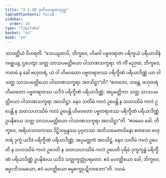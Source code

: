 ```yaml
---
title: "2.1.10 ဒုတိယပဗ္ဗတသုတ္တ"
tableOfContents: false
sidebar:
  order: 10
type: "tipitaka"
basket: "su"
book: "sn"
---
```



<DynamicBreadcrumb />

<Division number="83" book="sn" e="ch" v="18" p="293">

<Paragraph number="632" book="sn">
သာဝတ္ထိယံ ဝိဟရတိ. “သေယျထာပိ, ဘိက္ခဝေ, ဟိမဝါ ပဗ္ဗတရာဇာ ပရိက္ခယံ ပရိယာဒါနံ ဂစ္ဆေယျ, ဌပေတွာ သတ္တ သာသပမတ္တိယော ပါသာဏသက္ခရာ. တံ ကိံ မညထ, ဘိက္ခဝေ, ကတမံ နု ခေါ ဗဟုတရံ, ယံ ဝါ ဟိမဝတော ပဗ္ဗတရာဇဿ ပရိက္ခီဏံ ပရိယာဒိဏ္ဏံ ယာ ဝါ သတ္တ သာသပမတ္တိယော ပါသာဏသက္ခရာ အဝသိဋ္ဌာ”တိ?
</Paragraph>

<Paragraph number="633" book="sn">
“ဧတဒေဝ, ဘန္တေ, ဗဟုတရံ ဟိမဝတော ပဗ္ဗတရာဇဿ ယဒိဒံ ပရိက္ခီဏံ ပရိယာဒိဏ္ဏံ; အပ္ပမတ္တိကာ သတ္တ သာသပမတ္တိယော ပါသာဏသက္ခရာ အဝသိဋ္ဌာ. နေဝ သတိမံ ကလံ ဥပေန္တိ န သဟဿိမံ ကလံ ဥပေန္တိ န သတသဟဿိမံ ကလံ ဥပေန္တိ ဟိမဝတော ပဗ္ဗတရာဇဿ ပရိက္ခီဏံ ပရိယာဒိဏ္ဏံ ဥပနိဓာယ သတ္တ သာသပမတ္တိယော ပါသာဏသက္ခရာ အဝသိဋ္ဌာ”တိ.
</Paragraph>

<Paragraph number="634" book="sn">
“ဧဝမေဝ ခေါ, ဘိက္ခဝေ, အရိယသာဝကဿ ဒိဋ္ဌိသမ္ပန္နဿ ပုဂ္ဂလဿ အဘိသမေတာဝိနော ဧတဒေဝ ဗဟုတရံ ဒုက္ခံ ယဒိဒံ ပရိက္ခီဏံ ပရိယာဒိဏ္ဏံ; အပ္ပမတ္တကံ အဝသိဋ္ဌံ. နေဝ သတိမံ ကလံ ဥပေတိ န သဟဿိမံ ကလံ ဥပေတိ န သတသဟဿိမံ ကလံ ဥပေတိ ပုရိမံ ဒုက္ခက္ခန္ဓံ ပရိက္ခီဏံ ပရိယာဒိဏ္ဏံ ဥပနိဓာယ ယဒိဒံ သတ္တက္ခတ္တုံပရမတာ. ဧဝံ မဟတ္ထိယော ခေါ, ဘိက္ခဝေ, ဓမ္မာဘိသမယော, ဧဝံ မဟတ္ထိယော ဓမ္မစက္ခုပဋိလာဘော”တိ.

</Paragraph>
</Division>

<Paragraph number="635" type="center" book="sn">
ဒသမံ.
</Paragraph>